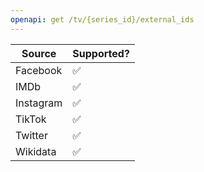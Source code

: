 ```yaml
---
openapi: get /tv/{series_id}/external_ids
---
```


| Source    | Supported? |
|-----------|------------|
| Facebook  | ✅         |
| IMDb      | ✅         |
| Instagram | ✅         |
| TikTok    | ✅         |
| Twitter   | ✅         |
| Wikidata  | ✅         |


